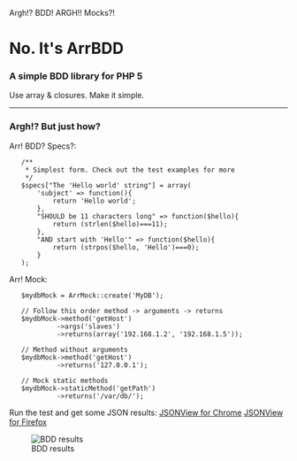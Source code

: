 Argh!? BDD!   ARGH!! Mocks?!
=No. It's ArrBDD=
===A simple BDD library for PHP 5===
Use array & closures. Make it simple.

----

===Argh!? But just how?===

Arr! BDD? Specs?:

    /**
     * Simplest form. Check out the test examples for more
     */
    $specs["The 'Hello world' string"] = array(
        'subject' => function(){
            return 'Hello world';
        },
        "SHOULD be 11 characters long" => function($hello){
            return (strlen($hello)===11);
        },
        "AND start with 'Hello'" => function($hello){
            return (strpos($hello, 'Hello')===0);
        }
    );

Arr! Mock:

    $mydbMock = ArrMock::create('MyDB');
        
    // Follow this order method -> arguments -> returns
    $mydbMock->method('getHost')
             ->args('slaves')
             ->returns(array('192.168.1.2', '192.168.1.5'));

    // Method without arguments    
    $mydbMock->method('getHost')
             ->returns('127.0.0.1');

    // Mock static methods
    $mydbMock->staticMethod('getPath')
             ->returns('/var/db/');

Run the test and get some JSON results:
[https://chrome.google.com/webstore/detail/mfjgkleajnieiaonjglfmanlmibchpam JSONView for Chrome]
[https://chrome.google.com/webstore/detail/mfjgkleajnieiaonjglfmanlmibchpam JSONView for Firefox]

[[File:https://lh5.googleusercontent.com/-TCdWD0mgw0Q/ThrYmAq69RI/AAAAAAAAAKM/NjnNmBvmnzs/json.jpg|BDD results]]
